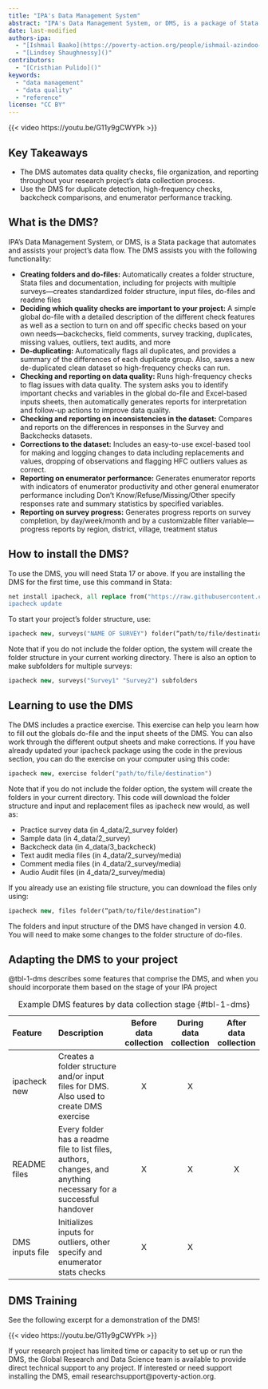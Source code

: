 ```yaml
---
title: "IPA's Data Management System"
abstract: "IPA's Data Management System, or DMS, is a package of Stata and Excel tools that automate and assist your project's data flow."
date: last-modified
authors-ipa:
  - "[Ishmail Baako](https://poverty-action.org/people/ishmail-azindoo-baako)"
  - "[Lindsey Shaughnessy]()"
contributors:
  - "[Cristhian Pulido]()"
keywords:
  - "data management"
  - "data quality"
  - "reference"
license: "CC BY"
---
```




{{< video https://youtu.be/G11y9gCWYPk >}}

:::{.callout-tip appearance="simple"}

## Key Takeaways

* The DMS automates data quality checks, file organization, and reporting throughout your research project's data collection process.
* Use the DMS for duplicate detection, high-frequency checks, backcheck comparisons, and enumerator performance tracking.
:::

## What is the DMS?

IPA's Data Management System, or DMS, is a Stata package that automates and assists your project's data flow. The DMS assists you with the following functionality:

* **Creating folders and do-files:** Automatically creates a folder structure, Stata files and documentation, including for projects with multiple surveys—creates standardized folder structure, input files, do-files and readme files
* **Deciding which quality checks are important to your project:** A simple global do-file with a detailed description of the different check features as well as a section to turn on and off specific checks based on your own needs—backchecks, field comments, survey tracking, duplicates, missing values, outliers, text audits, and more
* **De-duplicating:** Automatically flags all duplicates, and provides a summary of the differences of each duplicate group. Also, saves a new de-duplicated clean dataset so high-frequency checks can run.
* **Checking and reporting on data quality:** Runs high-frequency checks to flag issues with data quality. The system asks you to identify important checks and variables in the global do-file and Excel-based inputs sheets, then automatically generates reports for interpretation and follow-up actions to improve data quality.
* **Checking and reporting on inconsistencies in the dataset:** Compares and reports on the differences in responses in the Survey and Backchecks datasets.
* **Corrections to the dataset:** Includes an easy-to-use excel-based tool for making and logging changes to data including replacements and values, dropping of observations and flagging HFC outliers values as correct.
* **Reporting on enumerator performance:** Generates enumerator reports with indicators of enumerator productivity and other general enumerator performance including Don't Know/Refuse/Missing/Other specify responses rate and summary statistics by specified variables.
* **Reporting on survey progress:** Generates progress reports on survey completion, by day/week/month and by a customizable filter variable—progress reports by region, district, village, treatment status

## How to install the DMS?

To use the DMS, you will need Stata 17 or above. If you are installing the DMS for the first time, use this command in Stata:

```stata
net install ipacheck, all replace from("https://raw.githubusercontent.com/PovertyAction/high-frequency-checks/master"") replace
ipacheck update
```

To start your project's folder structure, use:

```stata
ipacheck new, surveys("NAME OF SURVEY") folder(“path/to/file/destination”)
```

Note that if you do not include the folder option, the system will create the folder structure in your current working directory.
There is also an option to make subfolders for multiple surveys:

```stata
ipacheck new, surveys("Survey1" "Survey2") subfolders
```

## Learning to use the DMS

The DMS includes a practice exercise. This exercise can help you learn how to fill out the globals do-file and the input sheets of the DMS. You can also work through the different output sheets and make corrections. If you have already updated your ipacheck package using the code in the previous section, you can do the exercise on your computer using this code:

```stata
ipacheck new, exercise folder("path/to/file/destination")
```

Note that if you do not include the folder option, the system will create the folders in your current directory. This code will download the folder structure and input and replacement files as ipacheck new would, as well as:

* Practice survey data (in 4_data/2_survey folder)
* Sample data (in 4_data/2_survey)
* Backcheck data (in 4_data/3_backcheck)
* Text audit media files (in 4_data/2_survey/media)
* Comment media files (in 4_data/2_survey/media)
* Audio Audit files (in 4_data/2_survey/media)

If you already use an existing file structure, you can download the files only using:

```stata
ipacheck new, files folder(“path/to/file/destination”)
```

The folders and input structure of the DMS have changed in version 4.0. You will need to make some changes to the folder structure of do-files.

## Adapting the DMS to your project

@tbl-1-dms describes some features that comprise the DMS, and when you should incorporate them based on the stage of your IPA project

| Feature | Description | Before data collection | During data collection | After data collection |
|:-----------|:-------------------|:-------:|:-------:|:-------:|
| ipacheck new | Creates a folder structure and/or input files for DMS. Also used to create DMS exercise | X | X | |
| README files | Every folder has a readme file to list files, authors, changes, and anything necessary for a successful handover | X | X | X |
| DMS inputs file | Initializes inputs for outliers, other specify and enumerator stats checks | X | X | |

: Example DMS features by data collection stage {#tbl-1-dms}

## DMS Training

See the following excerpt for a demonstration of the DMS!

{{< video https://youtu.be/G11y9gCWYPk >}}

::: {.callout-warning title="Do you need support with the DMS?"}
If your research project has limited time or capacity to set up or run the DMS, the Global Research and Data Science team is available to provide direct technical support to any project. If interested or need support installing the DMS, email researchsupport@poverty-action.org.
:::
